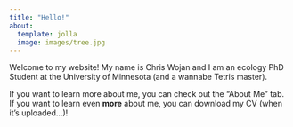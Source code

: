 ```yaml
---
title: "Hello!"
about:
  template: jolla
  image: images/tree.jpg
---
```


Welcome to my website! My name is Chris Wojan and I am an ecology PhD Student at the University of Minnesota (and a wannabe Tetris master).

If you want to learn more about me, you can check out the "About Me" tab. If you want to learn even **more** about me, you can download my CV (when it's uploaded...)!
